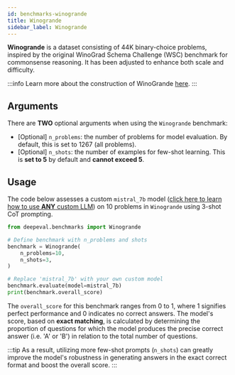 ```yaml
---
id: benchmarks-winogrande
title: Winogrande
sidebar_label: Winogrande
---
```


<head>
  <link
    rel="canonical"
    href="https://deepeval.com/docs/benchmarks-windogrande"
  />
</head>

**Winogrande** is a dataset consisting of 44K binary-choice problems, inspired by the original WinoGrad Schema Challenge (WSC) benchmark for commonsense reasoning. It has been adjusted to enhance both scale and difficulty.

:::info
Learn more about the construction of WinoGrande [here](https://arxiv.org/pdf/1907.10641).
:::

## Arguments

There are **TWO** optional arguments when using the `Winogrande` benchmark:

- [Optional] `n_problems`: the number of problems for model evaluation. By default, this is set to 1267 (all problems).
- [Optional] `n_shots`: the number of examples for few-shot learning. This is **set to 5** by default and **cannot exceed 5**.

## Usage

The code below assesses a custom `mistral_7b` model ([click here to learn how to use **ANY** custom LLM](/docs/benchmarks-introduction#benchmarking-your-llm)) on 10 problems in `Winogrande` using 3-shot CoT prompting.

```python
from deepeval.benchmarks import Winogrande

# Define benchmark with n_problems and shots
benchmark = Winogrande(
    n_problems=10,
    n_shots=3,
)

# Replace 'mistral_7b' with your own custom model
benchmark.evaluate(model=mistral_7b)
print(benchmark.overall_score)
```

The `overall_score` for this benchmark ranges from 0 to 1, where 1 signifies perfect performance and 0 indicates no correct answers. The model's score, based on **exact matching**, is calculated by determining the proportion of questions for which the model produces the precise correct answer (i.e. 'A' or 'B') in relation to the total number of questions.

:::tip
As a result, utilizing more few-shot prompts (`n_shots`) can greatly improve the model's robustness in generating answers in the exact correct format and boost the overall score.
:::
